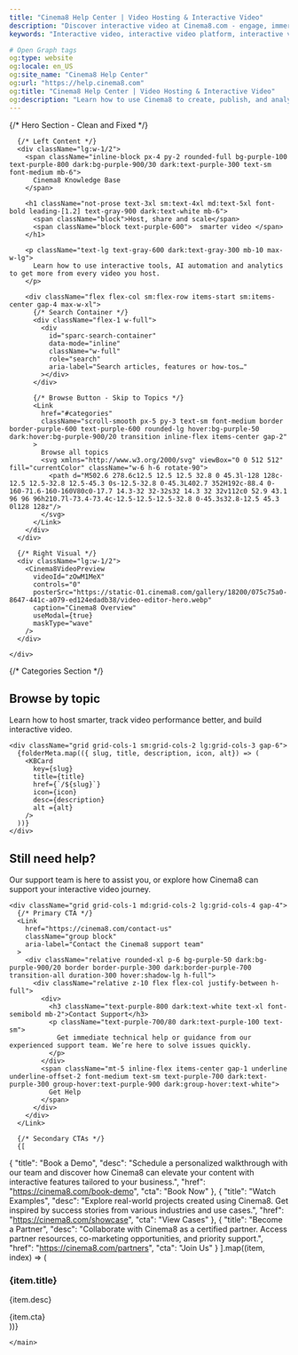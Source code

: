 ---
title: "Cinema8 Help Center | Video Hosting & Interactive Video"
description: "Discover interactive video at Cinema8.com - engage, immerse, and captivate with interactive storytelling and groundbreaking experiences"
keywords: "Interactive video, interactive video platform, interactive video software, video engagement tools"

# Open Graph tags
og:type: website
og:locale: en_US
og:site_name: "Cinema8 Help Center"
og:url: "https://help.cinema8.com"
og:title: "Cinema8 Help Center | Video Hosting & Interactive Video"
og:description: "Learn how to use Cinema8 to create, publish, and analyze interactive videos."
---



<main className="min-h-screen  text-gray-900 dark:text-white transition-colors duration-200">
  <Navbar />

  {/* Hero Section - Clean and Fixed */}
  <section className="pt-32 pb-20 px-6 border-b border-gray-100 dark:border-gray-800">
    <div className="max-w-7xl mx-auto flex flex-col lg:flex-row gap-12 items-center">

      {/* Left Content */}
      <div className="lg:w-1/2">
        <span className="inline-block px-4 py-2 rounded-full bg-purple-100 text-purple-800 dark:bg-purple-900/30 dark:text-purple-300 text-sm font-medium mb-6">
          Cinema8 Knowledge Base
        </span>

        <h1 className="not-prose text-3xl sm:text-4xl md:text-5xl font-bold leading-[1.2] text-gray-900 dark:text-white mb-6">
          <span className="block">Host, share and scale</span>
          <span className="block text-purple-600">  smarter video </span>
        </h1>
        
        <p className="text-lg text-gray-600 dark:text-gray-300 mb-10 max-w-lg">
          Learn how to use interactive tools, AI automation and analytics to get more from every video you host.
        </p>

        <div className="flex flex-col sm:flex-row items-start sm:items-center gap-4 max-w-xl">
          {/* Search Container */}
          <div className="flex-1 w-full">
            <div
              id="sparc-search-container"
              data-mode="inline"
              className="w-full"
              role="search"
              aria-label="Search articles, features or how-tos…"
            ></div>
          </div>

          {/* Browse Button - Skip to Topics */}
          <Link
            href="#categories"
            className="scroll-smooth px-5 py-3 text-sm font-medium border border-purple-600 text-purple-600 rounded-lg hover:bg-purple-50 dark:hover:bg-purple-900/20 transition inline-flex items-center gap-2"
          >
            Browse all topics
            <svg xmlns="http://www.w3.org/2000/svg" viewBox="0 0 512 512" fill="currentColor" className="w-6 h-6 rotate-90">
              <path d="M502.6 278.6c12.5 12.5 12.5 32.8 0 45.3l-128 128c-12.5 12.5-32.8 12.5-45.3 0s-12.5-32.8 0-45.3L402.7 352H192c-88.4 0-160-71.6-160-160V80c0-17.7 14.3-32 32-32s32 14.3 32 32v112c0 52.9 43.1 96 96 96h210.7l-73.4-73.4c-12.5-12.5-12.5-32.8 0-45.3s32.8-12.5 45.3 0l128 128z"/>
            </svg>
          </Link>
        </div>
      </div>

      {/* Right Visual */}
      <div className="lg:w-1/2">
        <Cinema8VideoPreview
          videoId="zOwM1MeX"
          controls="0"
          posterSrc="https://static-01.cinema8.com/gallery/18200/075c75a0-8647-441c-a079-ed124edadb38/video-editor-hero.webp"
          caption="Cinema8 Overview"
          useModal={true}
          maskType="wave"
        />
      </div>

    </div>
  </section>

  {/* Categories Section */}
  <section id="categories" className="py-20 px-6 max-w-7xl mx-auto">
    <div className="text-center mb-16">
      <h2 className="text-3xl font-bold mb-4">Browse by topic</h2>
      <p className="text-lg text-gray-600 dark:text-gray-300 max-w-2xl mx-auto">
        Learn how to host smarter, track video performance better, and build interactive video.
      </p>
    </div>

    <div className="grid grid-cols-1 sm:grid-cols-2 lg:grid-cols-3 gap-6">
      {folderMeta.map(({ slug, title, description, icon, alt}) => (
        <KBCard
          key={slug}
          title={title}
          href={`/${slug}`}
          icon={icon}
          desc={description}
          alt ={alt}
        />
      ))}
    </div>
  </section>

<section className="py-16 px-6 bg-white dark:bg-gray-950">
  <div className="max-w-6xl mx-auto">
    <div className="text-center mb-12">
      <h2 className="text-3xl font-medium text-gray-900 dark:text-white mb-3">
        Still need help?
      </h2>
      <p className="text-lg text-gray-600 dark:text-gray-300 max-w-2xl mx-auto">
        Our support team is here to assist you, or explore how Cinema8 can support your interactive video journey.
      </p>
    </div>

    <div className="grid grid-cols-1 md:grid-cols-2 lg:grid-cols-4 gap-4">
      {/* Primary CTA */}
      <Link
        href="https://cinema8.com/contact-us"
        className="group block"
        aria-label="Contact the Cinema8 support team"
      >
        <div className="relative rounded-xl p-6 bg-purple-50 dark:bg-purple-900/20 border border-purple-300 dark:border-purple-700 transition-all duration-300 hover:shadow-lg h-full">
          <div className="relative z-10 flex flex-col justify-between h-full">
            <div>
              <h3 className="text-purple-800 dark:text-white text-xl font-semibold mb-2">Contact Support</h3>
              <p className="text-purple-700/80 dark:text-purple-100 text-sm">
                Get immediate technical help or guidance from our experienced support team. We’re here to solve issues quickly.
              </p>
            </div>
            <span className="mt-5 inline-flex items-center gap-1 underline underline-offset-2 font-medium text-sm text-purple-700 dark:text-purple-300 group-hover:text-purple-900 dark:group-hover:text-white">
              Get Help
            </span>
          </div>
        </div>
      </Link>

      {/* Secondary CTAs */}
      {[
          
  {
    "title": "Book a Demo",
    "desc": "Schedule a personalized walkthrough with our team and discover how Cinema8 can elevate your content with interactive features tailored to your business.",
    "href": "https://cinema8.com/book-demo",
    "cta": "Book Now"
  },
  {
    "title": "Watch Examples",
    "desc": "Explore real-world projects created using Cinema8. Get inspired by success stories from various industries and use cases.",
    "href": "https://cinema8.com/showcase",
    "cta": "View Cases"
  },
  {
    "title": "Become a Partner",
    "desc": "Collaborate with Cinema8 as a certified partner. Access partner resources, co-marketing opportunities, and priority support.",
    "href": "https://cinema8.com/partners",
    "cta": "Join Us"
  }
      ].map((item, index) => (
        <Link
          key={index}
          href={item.href}
          className="group block"
          aria-label={item.cta}
        >
          <div className="relative rounded-xl p-6 bg-white dark:bg-gray-900 border border-gray-200 dark:border-gray-700 hover:border-purple-300 dark:hover:border-pink-400 transition-all duration-300 hover:shadow-lg h-full">
            <div className="relative z-10 flex flex-col justify-between h-full">
              <div>
                <h3 className="text-gray-900 dark:text-white text-xl font-semibold mb-2">{item.title}</h3>
                <p className="text-gray-600 dark:text-gray-300 text-sm">{item.desc}</p>
              </div>
              <span className="mt-5 inline-flex items-center gap-1 underline underline-offset-2 font-medium text-sm text-purple-600 dark:text-purple-400 group-hover:text-purple-800 dark:group-hover:text-white">
                {item.cta}
              </span>
            </div>
          </div>
        </Link>
      ))}
    </div>
  </div>
</section>


    </main>